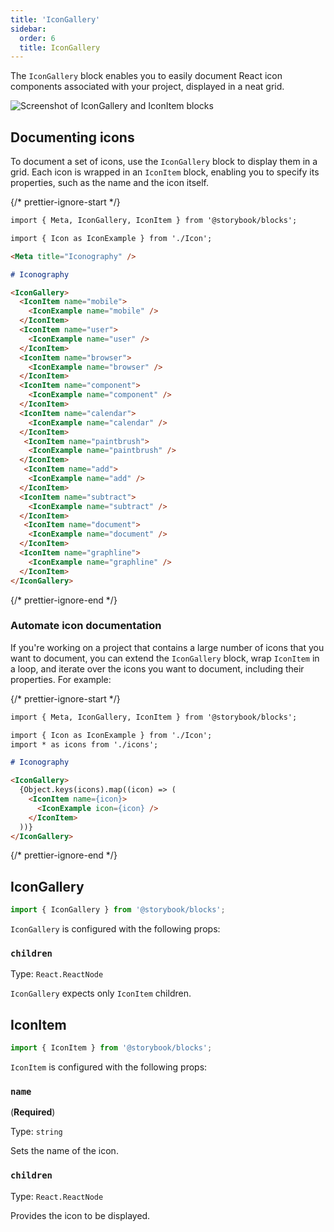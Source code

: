```yaml
---
title: 'IconGallery'
sidebar:
  order: 6
  title: IconGallery
---
```


<YouTubeCallout id="tyNIspWhFyU" title="Storybook for Design Systems - IconGallery Doc Block" params="start=131" />

The `IconGallery` block enables you to easily document React icon components associated with your project, displayed in a neat grid.

![Screenshot of IconGallery and IconItem blocks](../../_assets/api/doc-block-icongallery.png)

## Documenting icons

To document a set of icons, use the `IconGallery` block to display them in a grid. Each icon is wrapped in an `IconItem` block, enabling you to specify its properties, such as the name and the icon itself.

{/* prettier-ignore-start */}

```md title="Iconography.mdx"
import { Meta, IconGallery, IconItem } from '@storybook/blocks';

import { Icon as IconExample } from './Icon';

<Meta title="Iconography" />

# Iconography

<IconGallery>
  <IconItem name="mobile">
    <IconExample name="mobile" />
  </IconItem>
  <IconItem name="user">
    <IconExample name="user" />
  </IconItem>
  <IconItem name="browser">
    <IconExample name="browser" />
  </IconItem>
  <IconItem name="component">
    <IconExample name="component" />
  </IconItem>
  <IconItem name="calendar">
    <IconExample name="calendar" />
  </IconItem>
   <IconItem name="paintbrush">
    <IconExample name="paintbrush" />
  </IconItem>
   <IconItem name="add">
    <IconExample name="add" />
  </IconItem>
  <IconItem name="subtract">
    <IconExample name="subtract" />
  </IconItem>
   <IconItem name="document">
    <IconExample name="document" />
  </IconItem>
  <IconItem name="graphline">
    <IconExample name="graphline" />
  </IconItem>
</IconGallery>
```

{/* prettier-ignore-end */}

### Automate icon documentation

If you're working on a project that contains a large number of icons that you want to document, you can extend the `IconGallery` block, wrap `IconItem` in a loop, and iterate over the icons you want to document, including their properties. For example:

{/* prettier-ignore-start */}

```md title="Iconography.mdx"
import { Meta, IconGallery, IconItem } from '@storybook/blocks';

import { Icon as IconExample } from './Icon';
import * as icons from './icons';

# Iconography

<IconGallery>
  {Object.keys(icons).map((icon) => (
    <IconItem name={icon}>
      <IconExample icon={icon} />
    </IconItem>
  ))}
</IconGallery>
```

{/* prettier-ignore-end */}

## IconGallery

```js
import { IconGallery } from '@storybook/blocks';
```

`IconGallery` is configured with the following props:

### `children`

Type: `React.ReactNode`

`IconGallery` expects only `IconItem` children.

## IconItem

```js
import { IconItem } from '@storybook/blocks';
```

`IconItem` is configured with the following props:

### `name`

(**Required**)

Type: `string`

Sets the name of the icon.

### `children`

Type: `React.ReactNode`

Provides the icon to be displayed.
